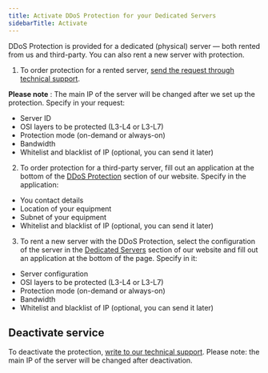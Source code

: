 ---
title: Activate DDoS Protection for your Dedicated Servers
sidebarTitle: Activate
---

DDoS Protection is provided for a dedicated (physical) server — both rented from us and third-party. You can also rent a new server with protection.

  1. To order protection for a rented server, [send the request through technical support](/hosting/contact-our-technical-support).



**Please note** : The main IP of the server will be changed after we set up the protection. Specify in your request:

  * Server ID
  * OSI layers to be protected (L3-L4 or L3-L7)
  * Protection mode (on-demand or always-on)
  * Bandwidth
  * Whitelist and blacklist of IP (optional, you can send it later)


  2. To order protection for a third-party server, fill out an application at the bottom of the [DDoS Protection](https://gcore.com/ddos-protection-for-servers) section of our website. Specify in the application:


  * You contact details
  * Location of your equipment
  * Subnet of your equipment
  * Whitelist and blacklist of IP (optional, you can send it later)


  3. To rent a new server with the DDoS Protection, select the configuration of the server in the [Dedicated Servers](https://gcore.com/hosting/dedicated) section of our website and fill out an application at the bottom of the page. Specify in it:


  * Server configuration
  * OSI layers to be protected (L3-L4 or L3-L7)
  * Protection mode (on-demand or always-on)
  * Bandwidth
  * Whitelist and blacklist of IP (optional, you can send it later)



## Deactivate service

To deactivate the protection, [write to our technical support](/hosting/contact-our-technical-support). Please note: the main IP of the server will be changed after deactivation.